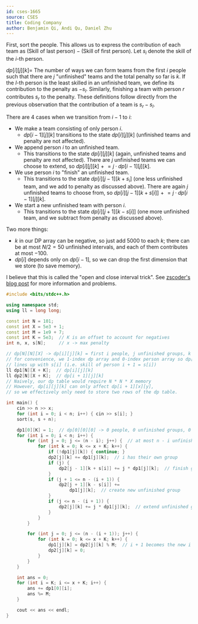 ```yaml
---
id: cses-1665
source: CSES
title: Coding Company
author: Benjamin Qi, Andi Qu, Daniel Zhu
---
```


First, sort the people. This allows us to express the contribution of each team
as $(\text{Skill of last person}) - (\text{Skill of first person})$. Let $s_i$
denote the skill of the $i$-th person.

$dp[i][j][k] =$ The number of ways we can form teams from the first $i$ people
such that there are $j$ "unfinished" teams and the total penalty so far is $k$. If the $l$-th person is the least skilled in an unfinished team, we define its contribution to the penalty as $-s_l$. Similarly, finishing a team with person $r$ contributes $s_r$ to the penalty. These definitions follow directly from the previous observation that the contribution of a team is $s_r - s_l$.

There are 4 cases when we transition from $i - 1$ to $i$:

- We make a team consisting of only person $i$.
  - $dp[i - 1][j][k]$ transitions to the state $dp[i][j][k]$ (unfinished teams and penalty are not affected).
- We append person $i$ to an unfinished team.
  - This transitions to the state $dp[i][j][k]$ (again, unfinished teams and penalty are not affected). There are $j$ unfinished teams we can choose to extend, so $dp[i][j][k] \mathrel{+}= j \cdot dp[i - 1][j][k]$.
- We use person $i$ to "finish" an unfinished team.
  - This transitions to the state $dp[i][j - 1][k + s_i]$ (one less unfinished team, and we add to penalty as discussed above). There are again $j$ unfinished teams to choose from, so $dp[i][j - 1][k + s[i]] \mathrel{+}= j \cdot dp[i - 1][j][k]$.
- We start a new unfinished team with person $i$.
  - This transitions to the state $dp[i][j + 1][k - s[i]]$ (one more unfinished team, and we subtract from penalty as discussed above).

Two more things:

- $k$ in our DP array can be negative, so just add 5000 to each $k$; there can be at most $N/2 = 50$ unfinished intervals, and each of them contributes at most $-100$.
- $dp[i]$ depends only on $dp[i - 1]$, so we can drop the first dimension that
  we store (to save memory).

I believe that this is called the "open and close interval trick". See
[zscoder's blog post](https://codeforces.com/blog/entry/47764) for more
information and problems.

```cpp
#include <bits/stdc++.h>

using namespace std;
using ll = long long;

const int N = 101;
const int X = 5e3 + 1;
const int M = 1e9 + 7;
const int K = 5e3;  // K is an offset to account for negatives
int n, x, s[N];     // x -> max penalty

// dp[N][N][X] -> dp[i][j][k] = first i people, j unfinished groups, k penalty
// for convenience, we 1-index dp array and 0-index person array so dp[i][j][k]
// lines up with s[i] (i.e. skill of person i + 1 = s[i])
ll dp1[N][X + K];  // dp[i][j][k]
ll dp2[N][X + K];  // dp[i + 1][j][k]
// Naively, our dp table would require N * N * X memory
// However, dp[i][j][k] can only affect dp[i + 1][x][y],
// so we effectively only need to store two rows of the dp table.

int main() {
	cin >> n >> x;
	for (int i = 0; i < n; i++) { cin >> s[i]; }
	sort(s, s + n);

	dp1[0][K] = 1;  // dp[0][0][0] -> 0 people, 0 unfinished groups, 0 penalty
	for (int i = 0; i < n; i++) {
		for (int j = 0; j <= (n - i); j++) {  // at most n - i unfinished groups
			for (int k = 0; k <= x + K; k++) {
				if (!dp1[j][k]) { continue; }
				dp2[j][k] += dp1[j][k];  // i has their own group
				if (j) {
					dp2[j - 1][k + s[i]] += j * dp1[j][k];  // finish group
				}
				if (j + 1 <= n - (i + 1)) {
					dp2[j + 1][k - s[i]] +=
					    dp1[j][k];  // create new unfinished group
				}
				if (j <= n - (i + 1)) {
					dp2[j][k] += j * dp1[j][k];  // extend unfinished group
				}
			}
		}

		for (int j = 0; j <= (n - (i + 1)); j++) {
			for (int k = 0; k <= x + K; k++) {
				dp1[j][k] = dp2[j][k] % M;  // i + 1 becomes the new i
				dp2[j][k] = 0;
			}
		}
	}

	int ans = 0;
	for (int i = K; i <= x + K; i++) {
		ans += dp1[0][i];
		ans %= M;
	}

	cout << ans << endl;
}
```
